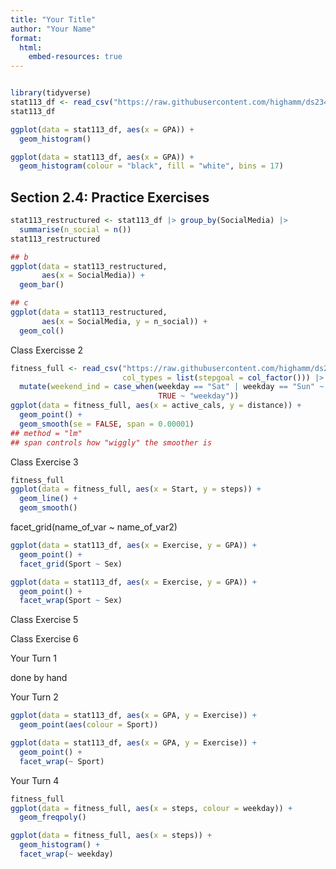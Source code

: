 ```yaml
---
title: "Your Title"
author: "Your Name"
format: 
  html:
    embed-resources: true
---
```



```r

```

```r
library(tidyverse)
stat113_df <- read_csv("https://raw.githubusercontent.com/highamm/ds234_quarto/main/data_online/stat113.csv")
stat113_df

ggplot(data = stat113_df, aes(x = GPA)) +
  geom_histogram()

ggplot(data = stat113_df, aes(x = GPA)) +
  geom_histogram(colour = "black", fill = "white", bins = 17)
```

## Section 2.4: Practice Exercises

```r
stat113_restructured <- stat113_df |> group_by(SocialMedia) |>
  summarise(n_social = n())
stat113_restructured

## b
ggplot(data = stat113_restructured,
       aes(x = SocialMedia)) +
  geom_bar()

## c
ggplot(data = stat113_restructured,
       aes(x = SocialMedia, y = n_social)) +
  geom_col()
```

Class Exercisse 2

```r

fitness_full <- read_csv("https://raw.githubusercontent.com/highamm/ds234_quarto/main/data_online/higham_fitness_clean.csv",
                         col_types = list(stepgoal = col_factor())) |>
  mutate(weekend_ind = case_when(weekday == "Sat" | weekday == "Sun" ~ "weekend",
                                 TRUE ~ "weekday"))
ggplot(data = fitness_full, aes(x = active_cals, y = distance)) +
  geom_point() +
  geom_smooth(se = FALSE, span = 0.00001)
## method = "lm"
## span controls how "wiggly" the smoother is
```

Class Exercise 3

```r
fitness_full
ggplot(data = fitness_full, aes(x = Start, y = steps)) +
  geom_line() +
  geom_smooth() 
```


facet_grid(name_of_var ~ name_of_var2)

```r
ggplot(data = stat113_df, aes(x = Exercise, y = GPA)) +
  geom_point() +
  facet_grid(Sport ~ Sex)

ggplot(data = stat113_df, aes(x = Exercise, y = GPA)) +
  geom_point() +
  facet_wrap(Sport ~ Sex)
```

Class Exercise 5

Class Exercise 6


Your Turn 1

done by hand

Your Turn 2

```r
ggplot(data = stat113_df, aes(x = GPA, y = Exercise)) +
  geom_point(aes(colour = Sport))

ggplot(data = stat113_df, aes(x = GPA, y = Exercise)) +
  geom_point() +
  facet_wrap(~ Sport)
```

Your Turn 4

```r
fitness_full
ggplot(data = fitness_full, aes(x = steps, colour = weekday)) +
  geom_freqpoly()

ggplot(data = fitness_full, aes(x = steps)) +
  geom_histogram() +
  facet_wrap(~ weekday)
```

